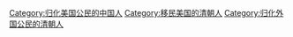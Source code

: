 [[Category:归化美国公民的中国人|Category:归化美国公民的中国人]]
[[Category:移民美国的清朝人|Category:移民美国的清朝人]]
[[Category:归化外国公民的清朝人|Category:归化外国公民的清朝人]]